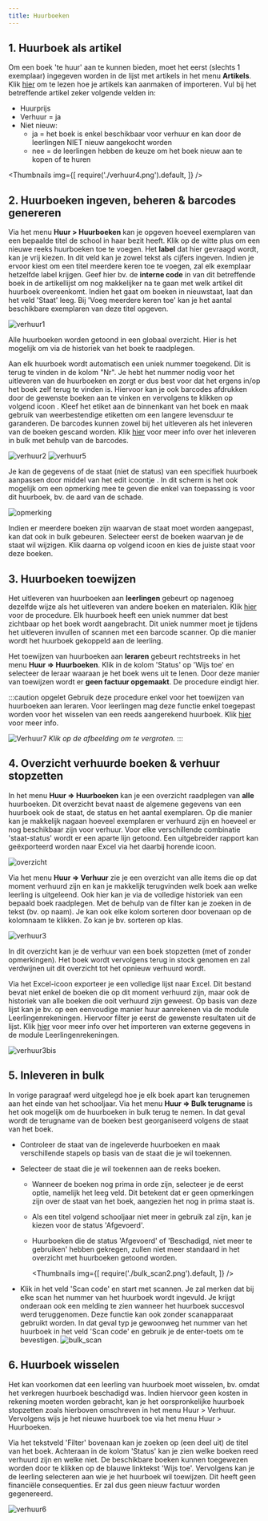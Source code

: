 ```yaml
---
title: Huurboeken
---
```


## 1. Huurboek als artikel

Om een boek 'te huur' aan te kunnen bieden, moet het eerst (slechts 1 exemplaar) ingegeven worden in de lijst met artikels in het menu **Artikels**. Klik [hier](../artikels#1-artikels-ingeven-in-toolbox) om te lezen hoe je artikels kan aanmaken of importeren. 
Vul bij het betreffende artikel zeker volgende velden in:
- Huurprijs
- Verhuur = ja
- Niet nieuw:
    - ja = het boek is enkel beschikbaar voor verhuur en kan door de leerlingen NIET nieuw aangekocht worden
    - nee = de leerlingen hebben de keuze om het boek nieuw aan te kopen of te huren

<Thumbnails img={[
    require('./verhuur4.png').default, 
]} />

## 2. Huurboeken ingeven, beheren & barcodes genereren

Via het menu **Huur > Huurboeken** kan je opgeven hoeveel exemplaren van een bepaalde titel de school in haar bezit heeft. Klik op de witte plus om een nieuwe reeks huurboeken toe te voegen. Het **label** dat hier gevraagd wordt, kan je vrij kiezen. In dit veld kan je zowel tekst als cijfers ingeven. Indien je ervoor kiest om een titel meerdere keren toe te voegen, zal elk exemplaar hetzelfde label krijgen. Geef hier bv. de **interne code** in van dit betreffende boek in de artikellijst om nog makkelijker na te gaan met welk artikel dit huurboek overeenkomt. Indien het gaat om boeken in nieuwstaat, laat dan  het veld 'Staat' leeg. Bij 'Voeg meerdere keren toe' kan je het aantal beschikbare exemplaren van deze titel opgeven.  

![verhuur1](./verhuur1.png)

Alle huurboeken worden getoond in een globaal overzicht. Hier is het mogelijk om via <LegacyAction img="lijst.png"/> de historiek van het boek te raadplegen. 

Aan elk huurboek wordt automatisch een uniek nummer toegekend. Dit is terug te vinden in de kolom "Nr". Je hebt het nummer nodig voor het uitleveren van de huurboeken en zorgt er dus best voor dat het ergens in/op het boek zelf terug te vinden is. Hiervoor kan je ook barcodes afdrukken door de gewenste boeken aan te vinken en vervolgens te klikken op volgend icoon <LegacyAction img="barcode.png" text="Barcodes"/>. Kleef het etiket aan de binnenkant van het boek en maak gebruik van weerbestendige etiketten om een langere levensduur te garanderen. De barcodes kunnen zowel bij het uitleveren als het inleveren van de boeken gescand worden. Klik [hier](/boekenverkoop/verhuur/#5-inleveren-in-bulk) voor meer info over het inleveren in bulk met behulp van de barcodes.   

![verhuur2](./verhuur2.png)
![verhuur5](./verhuur5.PNG)

Je kan de gegevens of de staat (niet de status) van een specifiek huurboek aanpassen door middel van het edit icoontje  <LegacyAction img="edit.png"/>. In dit scherm is het ook mogelijk om een opmerking mee te geven die enkel van toepassing is voor dit huurboek, bv. de aard van de schade. 

![opmerking](./opmerking.png)

Indien er meerdere boeken zijn waarvan de staat moet worden aangepast, kan dat ook in bulk gebeuren. Selecteer eerst de boeken waarvan je de staat wil wijzigen. Klik daarna op volgend icoon <LegacyAction img="artikels.png" text="Wijzig staat"/> en kies de juiste staat voor deze boeken.  

## 3. Huurboeken toewijzen 

Het uitleveren van huurboeken aan **leerlingen** gebeurt op nagenoeg dezelfde wijze als het uitleveren van andere boeken en materialen. Klik [hier](/boekenverkoop/bestelling/#6-bestelling-uitleveren) voor de procedure. Elk huurboek heeft een uniek nummer dat best zichtbaar op het boek wordt aangebracht. Dit uniek nummer moet je tijdens het uitleveren invullen of scannen met een barcode scanner. Op die manier wordt het huurboek gekoppeld aan de leerling.

Het toewijzen van huurboeken aan **leraren** gebeurt rechtstreeks in het menu **Huur => Huurboeken**. Klik in de kolom 'Status' op 'Wijs toe' en selecteer de leraar waaraan je het boek wens uit te lenen. Door deze manier van toewijzen wordt er **geen factuur opgemaakt**. De procedure eindigt hier. 

:::caution opgelet
Gebruik deze procedure enkel voor het toewijzen van huurboeken aan leraren. Voor leerlingen mag deze functie enkel toegepast worden voor het wisselen van een reeds aangerekend huurboek. Klik [hier](/boekenverkoop/verhuur/#6-huurboek-wisselen) voor meer info.

![Verhuur7](./verhuur7.png)
*Klik op de afbeelding om te vergroten.*
:::

## 4. Overzicht verhuurde boeken & verhuur stopzetten

In het menu **Huur => Huurboeken** kan je een overzicht raadplegen <LegacyAction img="detail.png" text="Overzicht"/> van **alle** huurboeken. Dit overzicht bevat naast de algemene gegevens van een huurboek ook de staat, de status en het aantal exemplaren. Op die manier kan je makkelijk nagaan hoeveel exemplaren er verhuurd zijn en hoeveel er nog beschikbaar zijn voor verhuur. Voor elke verschillende combinatie 'staat-status' wordt er een aparte lijn getoond. Een uitgebreider rapport kan geëxporteerd worden naar Excel via het daarbij horende icoon. 

![overzicht](./overzicht.png)

Via het menu **Huur => Verhuur** zie je een overzicht van alle items die op dat moment verhuurd zijn en kan je makkelijk terugvinden welk boek aan welke leerling is uitgeleend. Ook hier kan je via <LegacyAction img="lijst.png"/> de volledige historiek van een bepaald boek raadplegen. Met de behulp van de filter kan je zoeken in de tekst (bv. op naam). Je kan ook elke kolom sorteren door bovenaan op de kolomnaam te klikken. Zo kan je bv. sorteren op klas. 

![verhuur3](./verhuur3.JPG)
 
 In dit overzicht kan je de verhuur van een boek stopzetten (met of zonder opmerkingen). Het boek wordt vervolgens terug in stock genomen en zal verdwijnen uit dit overzicht tot het opnieuw verhuurd wordt. 

 Via het Excel-icoon exporteer je een volledige lijst naar Excel. Dit bestand bevat niet enkel de boeken die op dit moment verhuurd zijn, maar ook de historiek van alle boeken die ooit verhuurd zijn geweest. Op basis van deze lijst kan je bv. op een eenvoudige manier huur aanrekenen via de module Leerlingenrekeningen. Hiervoor filter je eerst de gewenste resultaten uit de lijst. Klik [hier](/leerlingenrekeningen/Importeren/#4-externe-gegevens) voor meer info over het importeren van externe gegevens in de module Leerlingenrekeningen. 

 ![verhuur3bis](./verhuur3bis.PNG)

 ## 5. Inleveren in bulk 
In vorige paragraaf werd uitgelegd hoe je elk boek apart kan terugnemen aan het einde van het schooljaar. Via het menu **Huur => Bulk terugname** is het ook mogelijk om de huurboeken in bulk terug te nemen. In dat geval wordt de terugname van de boeken best georganiseerd volgens de staat van het boek. 
- Controleer de staat van de ingeleverde huurboeken en maak verschillende stapels op basis van de staat die je wil toekennen. 
- Selecteer de staat die je wil toekennen aan de reeks boeken. 
    - Wanneer de boeken nog prima in orde zijn, selecteer je de eerst optie, namelijk het leeg veld. Dit betekent dat er geen opmerkingen zijn over de staat van het boek, aangezien het nog in prima staat is.  
    - Als een titel volgend schooljaar niet meer in gebruik zal zijn, kan je kiezen voor de status 'Afgevoerd'. 
    - Huurboeken die de status 'Afgevoerd' of 'Beschadigd, niet meer te gebruiken' hebben gekregen, zullen niet meer standaard in het overzicht met huurboeken getoond worden. 

        <Thumbnails img={[
            require('./bulk_scan2.png').default, 
        ]} />

- Klik in het veld 'Scan code' en start met scannen. Je zal merken dat bij elke scan het nummer van het huurboek wordt ingevuld. Je krijgt onderaan ook een melding te zien wanneer het huurboek succesvol werd teruggenomen. Deze functie kan ook zonder scanapparaat gebruikt worden. In dat geval typ je gewoonweg het nummer van het huurboek in het veld 'Scan code' en gebruik je de enter-toets om te bevestigen.
 ![bulk_scan](./bulk_scan.png)

 ## 6. Huurboek wisselen
 Het kan voorkomen dat een leerling van huurboek moet wisselen, bv. omdat het verkregen huurboek beschadigd was. Indien hiervoor geen kosten in rekening moeten worden gebracht, kan je het oorspronkelijke huurboek stopzetten zoals hierboven omschreven in het menu Huur > Verhuur. Vervolgens wijs je het nieuwe huurboek toe via het menu Huur > Huurboeken. 

Via het tekstveld 'Filter' bovenaan kan je zoeken op (een deel uit) de titel van het boek. Achteraan in de kolom 'Status' kan je zien welke boeken reed verhuurd zijn en welke niet. De beschikbare boeken kunnen toegewezen worden door te klikken op de blauwe linktekst 'Wijs toe'. Vervolgens kan je de leerling selecteren aan wie je het huurboek wil toewijzen. Dit heeft geen financiële consequenties. Er zal dus geen nieuw factuur worden gegenereerd. 

![verhuur6](./verhuur6.png)